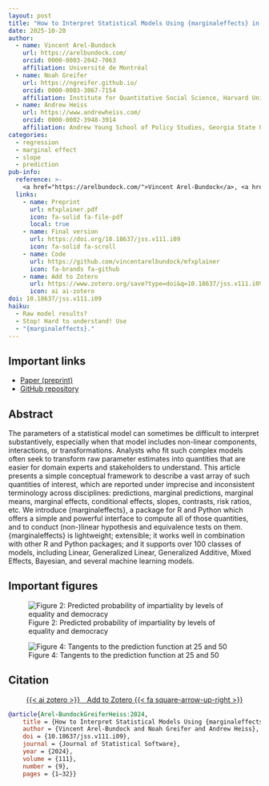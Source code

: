 ```yaml
---
layout: post
title: "How to Interpret Statistical Models Using {marginaleffects} in R and Python"
date: 2025-10-20
author:
  - name: Vincent Arel-Bundock
    url: https://arelbundock.com/
    orcid: 0000-0003-2042-7063
    affiliation: Université de Montréal
  - name: Noah Greifer
    url: https://ngreifer.github.io/
    orcid: 0000-0003-3067-7154
    affiliation: Institute for Quantitative Social Science, Harvard University
  - name: Andrew Heiss
    url: https://www.andrewheiss.com/
    orcid: 0000-0002-3948-3914
    affiliation: Andrew Young School of Policy Studies, Georgia State University
categories:
  - regression
  - marginal effect
  - slope
  - prediction
pub-info:
  reference: >-
    <a href="https://arelbundock.com/">Vincent Arel-Bundock</a>, <a href="https://ngreifer.github.io/">Noah Greifer</a>, and <strong>Andrew Heiss</strong>, “How to Interpret Statistical Models Using {marginaleffects} in R and Python,” <em>Journal of Statistical Software</em> forthcoming (2024), doi: <a href="https://doi.org/10.18637/jss.v111.i09"><code>10.18637/jss.v111.i09</code></a>
  links:
    - name: Preprint
      url: mfxplainer.pdf
      icon: fa-solid fa-file-pdf
      local: true
    - name: Final version
      url: https://doi.org/10.18637/jss.v111.i09
      icon: fa-solid fa-scroll
    - name: Code
      url: https://github.com/vincentarelbundock/mfxplainer
      icon: fa-brands fa-github
    - name: Add to Zotero
      url: https://www.zotero.org/save?type=doi&q=10.18637/jss.v111.i09
      icon: ai ai-zotero
doi: 10.18637/jss.v111.i09
haiku:
  - Raw model results?
  - Stop! Hard to understand! Use
  - "{marginaleffects}."
---
```


## Important links

- [Paper (preprint)](mfxplainer.pdf)
- [GitHub repository](https://github.com/vincentarelbundock/mfxplainer)


## Abstract

The parameters of a statistical model can sometimes be difficult to interpret substantively, especially when that model includes non-linear components, interactions, or transformations. Analysts who fit such complex models often seek to transform raw parameter estimates into quantities that are easier for domain experts and stakeholders to understand. This article presents a simple conceptual framework to describe a vast array of such quantities of interest, which are reported under imprecise and inconsistent terminology across disciplines: predictions, marginal predictions, marginal means, marginal effects, conditional effects, slopes, contrasts, risk ratios, etc. We introduce {marginaleffects}, a package for R and Python which offers a simple and powerful interface to compute all of those quantities, and to conduct (non-)linear hypothesis and equivalence tests on them. {marginaleffects} is lightweight; extensible; it works well in combination with other R and Python packages; and it supports over 100 classes of models, including Linear, Generalized Linear, Generalized Additive, Mixed Effects, Bayesian, and several machine learning models.


## Important figures

![Figure 2: Predicted probability of impartiality by levels of equality and democracy](mfxplainer-fig2.png)

![Figure 4: Tangents to the prediction function at 25 and 50](mfxplainer-fig4.png)


## Citation

<p class="buttons" style="text-align:center;">
<a class="btn btn-danger" target="_blank" href="https://www.zotero.org/save?type=doi&q=10.18637/jss.v111.i09">{{< ai zotero >}}&emsp;Add to Zotero {{< fa square-arrow-up-right >}}</a>
</p>

```bibtex
@article{Arel-BundockGreiferHeiss:2024,
    title = {How to Interpret Statistical Models Using {marginaleffects} in {R} and {Python}},
    author = {Vincent Arel-Bundock and Noah Greifer and Andrew Heiss},
    doi = {10.18637/jss.v111.i09},
    journal = {Journal of Statistical Software},
    year = {2024},
    volume = {111},
    number = {9},
    pages = {1–32}}
```
